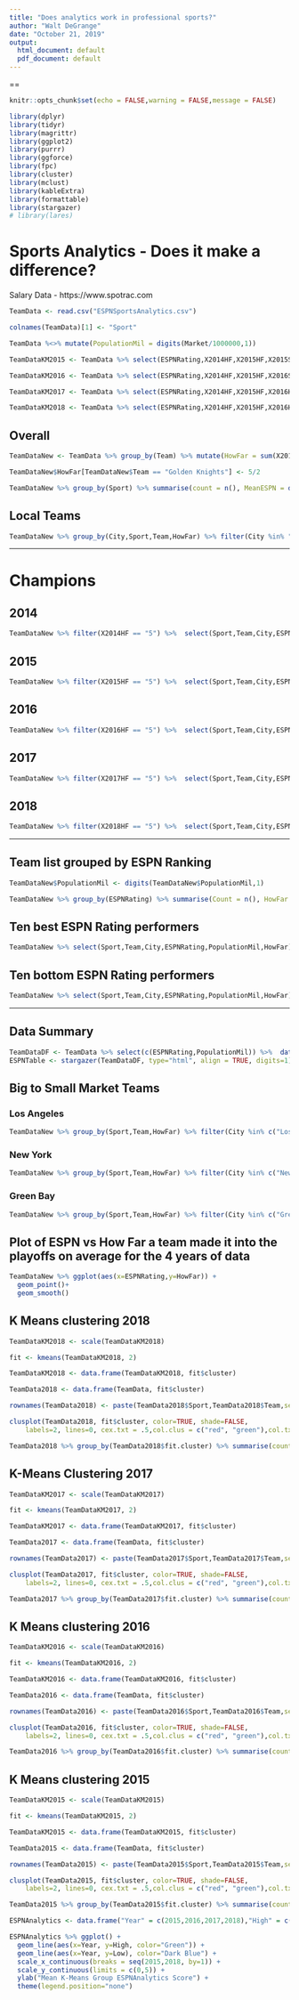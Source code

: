 ```yaml
---
title: "Does analytics work in professional sports?"
author: "Walt DeGrange"
date: "October 21, 2019"
output:
  html_document: default
  pdf_document: default
---
```

==


```r
knitr::opts_chunk$set(echo = FALSE,warning = FALSE,message = FALSE)
```

```r
library(dplyr)
library(tidyr)
library(magrittr)
library(ggplot2)
library(purrr)
library(ggforce)
library(fpc)
library(cluster) 
library(mclust)
library(kableExtra)
library(formattable)
library(stargazer)
# library(lares)
```

# Sports Analytics - Does it make a difference?

Salary Data - https://www.spotrac.com

```r
TeamData <- read.csv("ESPNSportsAnalytics.csv")

colnames(TeamData)[1] <- "Sport"

```


```r

TeamData %<>% mutate(PopulationMil = digits(Market/1000000,1))

TeamDataKM2015 <- TeamData %>% select(ESPNRating,X2014HF,X2015HF,X2015Salary,PopulationMil)

TeamDataKM2016 <- TeamData %>% select(ESPNRating,X2014HF,X2015HF,X2016Salary,X2016HF,PopulationMil)

TeamDataKM2017 <- TeamData %>% select(ESPNRating,X2014HF,X2015HF,X2016HF,X2017Salary,X2017HF,PopulationMil)

TeamDataKM2018 <- TeamData %>% select(ESPNRating,X2014HF,X2015HF,X2016HF,X2017HF,X2018Salary,X2018HF, PopulationMil)

```

## Overall
```r

TeamDataNew <- TeamData %>% group_by(Team) %>% mutate(HowFar = sum(X2014HF,X2015HF,X2016HF,X2017HF,X2018HF)/5)

TeamDataNew$HowFar[TeamDataNew$Team == "Golden Knights"] <- 5/2

TeamDataNew %>% group_by(Sport) %>% summarise(count = n(), MeanESPN = digits(mean(ESPNRating),1), StdESPN = digits(sd(ESPNRating),1)) %>% kable() %>% kable_styling(c("striped","condensed"), full_width = F) %>% column_spec(column = 1:2, color = "black")
```


## Local Teams

```r

TeamDataNew %>% group_by(City,Sport,Team,HowFar) %>% filter(City %in% "Seattle") %>% summarise(count = n(), ESPN = ESPNRating) %>% select(City,Team,ESPN,HowFar) %>% kable() %>% kable_styling(c("striped","condensed"), full_width = F) %>% column_spec(column = 1:2, color = "black")


```

_____

# Champions

## 2014

```r
TeamDataNew %>% filter(X2014HF == "5") %>%  select(Sport,Team,City,ESPNRating,PopulationMil) %>%  arrange(Sport) %>% head(10) %>%  kable() %>% kable_styling(c("striped","condensed"), full_width = F) %>% column_spec(column = 1:2, color = "black")
```

## 2015

```r
TeamDataNew %>% filter(X2015HF == "5") %>%  select(Sport,Team,City,ESPNRating,PopulationMil) %>%  arrange(Sport) %>% head(10) %>%  kable() %>% kable_styling(c("striped","condensed"), full_width = F) %>% column_spec(column = 1:2, color = "black")
```

## 2016

```r
TeamDataNew %>% filter(X2016HF == "5") %>%  select(Sport,Team,City,ESPNRating,PopulationMil) %>%  arrange(Sport) %>% head(10) %>%  kable() %>% kable_styling(c("striped","condensed"), full_width = F) %>% column_spec(column = 1:2, color = "black")
```


## 2017

```r
TeamDataNew %>% filter(X2017HF == "5") %>%  select(Sport,Team,City,ESPNRating,PopulationMil) %>%  arrange(Sport) %>% head(10) %>%  kable() %>% kable_styling(c("striped","condensed"), full_width = F) %>% column_spec(column = 1:2, color = "black")
```
## 2018

```r
TeamDataNew %>% filter(X2018HF == "5") %>%  select(Sport,Team,City,ESPNRating,PopulationMil) %>%  arrange(Sport) %>% head(10) %>%  kable() %>% kable_styling(c("striped","condensed"), full_width = F) %>% column_spec(column = 1:2, color = "black")
```
_____

## Team list grouped by ESPN Ranking

```r

TeamDataNew$PopulationMil <- digits(TeamDataNew$PopulationMil,1)

TeamDataNew %>% group_by(ESPNRating) %>% summarise(Count = n(), HowFar = digits(sum(X2014HF,X2015HF,X2016HF,X2017HF,X2018HF)/(5*n()),1), MeanPop = digits(mean(PopulationMil),1), MeanSalary = digits(sum(X2014Salary,X2015Salary,X2016Salary,X2017Salary,X2018Salary)/(5*n()),1)) %>% kable() %>% kable_styling(c("striped","condensed"), full_width = F) %>% column_spec(column = 1:2, color = "black")
```


## Ten best ESPN Rating performers
```r
TeamDataNew %>% select(Sport,Team,City,ESPNRating,PopulationMil,HowFar) %>% arrange(-HowFar) %>% head(10, ESPNRating)  %>% kable() %>% kable_styling(c("striped","condensed"), full_width = F) %>% column_spec(column = 1:2, color = "black")

```
\medskip

## Ten bottom ESPN Rating performers
```r

TeamDataNew %>% select(Sport,Team,City,ESPNRating,PopulationMil,HowFar) %>%  arrange(-ESPNRating,HowFar) %>% head(10) %>%  kable() %>% kable_styling(c("striped","condensed"), full_width = F) %>% column_spec(column = 1:2, color = "black")
```
____

## Data Summary

```r
TeamDataDF <- TeamData %>% select(c(ESPNRating,PopulationMil)) %>%  data.frame()
ESPNTable <- stargazer(TeamDataDF, type="html", align = TRUE, digits=1)
```


## Big to Small Market Teams
### Los Angeles
```r

TeamDataNew %>% group_by(Sport,Team,HowFar) %>% filter(City %in% c("Los Angeles","Anaheim")) %>%  summarise(count = n(), ESPN = (ESPNRating)) %>% select(Team,ESPN,HowFar) %>% kable() %>% kable_styling(c("striped","condensed"), full_width = F) %>% column_spec(column = 1:2, color = "black")


```
### New York
```r
TeamDataNew %>% group_by(Sport,Team,HowFar) %>% filter(City %in% c("New York")) %>%  summarise(count = n(), ESPN = (ESPNRating)) %>% select(Team,ESPN,HowFar) %>% kable() %>% kable_styling(c("striped","condensed"), full_width = F) %>% column_spec(column = 1:2, color = "black")


```
### Green Bay
```r
TeamDataNew %>% group_by(Sport,Team,HowFar) %>% filter(City %in% c("Green Bay")) %>%  summarise(count = n(), ESPN = (ESPNRating)) %>% select(Team,ESPN,HowFar) %>% kable() %>% kable_styling(c("striped","condensed"), full_width = F) %>% column_spec(column = 1:2, color = "black")
```

## Plot of ESPN vs How Far a team made it into the playoffs on average for the 4 years of data

```r

TeamDataNew %>% ggplot(aes(x=ESPNRating,y=HowFar)) +
  geom_point()+
  geom_smooth()


```

## K Means clustering 2018

```r

TeamDataKM2018 <- scale(TeamDataKM2018)

fit <- kmeans(TeamDataKM2018, 2)

TeamDataKM2018 <- data.frame(TeamDataKM2018, fit$cluster)

TeamData2018 <- data.frame(TeamData, fit$cluster)

rownames(TeamData2018) <- paste(TeamData2018$Sport,TeamData2018$Team,sep="")

clusplot(TeamData2018, fit$cluster, color=TRUE, shade=FALSE, 
  	labels=2, lines=0, cex.txt = .5,col.clus = c("red", "green"),col.txt = c("black", "black"))

TeamData2018 %>% group_by(TeamData2018$fit.cluster) %>% summarise(count=n(),MeanX2014HF = digits(mean(X2014HF),1),MeanX2015HF = digits(mean(X2015HF),1),MeanX2016HF = digits(mean(X2016HF),1),MeanX2017HF = digits(mean(X2017HF),1),MeanX2018HF = digits(mean(X2018HF),1),MeanPopulation = digits(mean(PopulationMil),1),MeanSalary = digits(mean(X2018Salary),1),MeanESPNRating = digits(mean(ESPNRating),1)) %>% kable() %>% kable_styling(c("striped","condensed"), full_width = F) %>% column_spec(column = 1:2, color = "black")
```

## K-Means Clustering 2017

```r

TeamDataKM2017 <- scale(TeamDataKM2017)

fit <- kmeans(TeamDataKM2017, 2)

TeamDataKM2017 <- data.frame(TeamDataKM2017, fit$cluster)

TeamData2017 <- data.frame(TeamData, fit$cluster)

rownames(TeamData2017) <- paste(TeamData2017$Sport,TeamData2017$Team,sep="")

clusplot(TeamData2017, fit$cluster, color=TRUE, shade=FALSE, 
  	labels=2, lines=0, cex.txt = .5,col.clus = c("red", "green"),col.txt = c("black", "black"))

TeamData2017 %>% group_by(TeamData2017$fit.cluster) %>% summarise(count=n(),MeanX2014HF = digits(mean(X2014HF),1),MeanX2015HF = digits(mean(X2015HF),1),MeanX2016HF = digits(mean(X2016HF),1),MeanX2017HF = digits(mean(X2017HF),1),MeanPopulation = digits(mean(PopulationMil),1),MeanSalary = digits(mean(X2017Salary),1),MeanESPNRating = digits(mean(ESPNRating),1)) %>% kable() %>% kable_styling(c("striped","condensed"), full_width = F) %>% column_spec(column = 1:2, color = "black")
```

## K Means clustering 2016

```r

TeamDataKM2016 <- scale(TeamDataKM2016)

fit <- kmeans(TeamDataKM2016, 2)

TeamDataKM2016 <- data.frame(TeamDataKM2016, fit$cluster)

TeamData2016 <- data.frame(TeamData, fit$cluster)

rownames(TeamData2016) <- paste(TeamData2016$Sport,TeamData2016$Team,sep="")

clusplot(TeamData2016, fit$cluster, color=TRUE, shade=FALSE, 
  	labels=2, lines=0, cex.txt = .5,col.clus = c("red", "green"),col.txt = c("black", "black"))

TeamData2016 %>% group_by(TeamData2016$fit.cluster) %>% summarise(count=n(),MeanX2014HF = digits(mean(X2014HF),1),MeanX2015HF = digits(mean(X2015HF),1),MeanX2016HF = digits(mean(X2016HF),1),MeanPopulation = digits(mean(PopulationMil),1),MeanSalary = digits(mean(X2016Salary),1),MeanESPNRating = digits(mean(ESPNRating),1)) %>% kable() %>% kable_styling(c("striped","condensed"), full_width = F) %>% column_spec(column = 1:2, color = "black")
```
## K Means clustering 2015

```r

TeamDataKM2015 <- scale(TeamDataKM2015)

fit <- kmeans(TeamDataKM2015, 2)

TeamDataKM2015 <- data.frame(TeamDataKM2015, fit$cluster)

TeamData2015 <- data.frame(TeamData, fit$cluster)

rownames(TeamData2015) <- paste(TeamData2015$Sport,TeamData2015$Team,sep="")

clusplot(TeamData2015, fit$cluster, color=TRUE, shade=FALSE, 
  	labels=2, lines=0, cex.txt = .5,col.clus = c("red", "green"),col.txt = c("black", "black"))

TeamData2015 %>% group_by(TeamData2015$fit.cluster) %>% summarise(count=n(),MeanX2014HF = digits(mean(X2014HF),1),MeanX2015HF = digits(mean(X2015HF),1),MeanPopulation = digits(mean(PopulationMil),1),MeanSalary = digits(mean(X2015Salary),1),MeanESPNRating = digits(mean(ESPNRating),1)) %>% kable() %>% kable_styling(c("striped","condensed"), full_width = F) %>% column_spec(column = 1:2, color = "black")
```

```r

ESPNAnalytics <- data.frame("Year" = c(2015,2016,2017,2018),"High" = c(3.4,3.6,3.9,3.9),"Low" = c(3.0,2.9,2.7,2.8))

ESPNAnalytics %>% ggplot() +
  geom_line(aes(x=Year, y=High, color="Green")) +
  geom_line(aes(x=Year, y=Low), color="Dark Blue") +
  scale_x_continuous(breaks = seq(2015,2018, by=1)) +
  scale_y_continuous(limits = c(0,5)) +
  ylab("Mean K-Means Group ESPNAnalytics Score") +
  theme(legend.position="none") 
```

